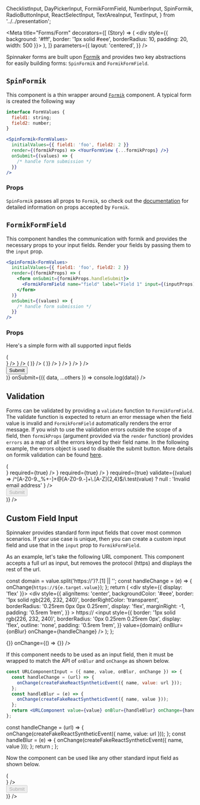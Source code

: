 
  ChecklistInput,
  DayPickerInput,
  FormikFormField,
  NumberInput,
  SpinFormik,
  RadioButtonInput,
  ReactSelectInput,
  TextAreaInput,
  TextInput,
} from '../../presentation';

<Meta
  title="Forms/Form"
  decorators={[
    (Story) => (
      <div style={{ background: '#fff', border: '1px solid #eee', borderRadius: 10, padding: 20, width: 500 }}>
        <Story />
      </div>
    ),
  ]}
  parameters={{
    layout: 'centered',
  }}
/>

Spinnaker forms are built upon [Formik](https://formik.org) and provides two key abstractions for easily building forms: `SpinFormik` and `FormikFormField`.

## `SpinFormik`

This component is a thin wrapper around [`Formik`](https://formik.org/docs/api/formik) component. A typical form is created the following way

```jsx
interface FormValues {
  field1: string;
  field2: number;
}

<SpinFormik<FormValues>
  initialValues={{ field1: 'foo', field2: 2 }}
  render={(formikProps) => <YourFormView {...formikProps} />}
  onSubmit={(values) => {
    /* handle form submission */
  }}
/>
```

### Props

`SpinFormik` passes all props to `Formik`, so check out the [documentation](https://formik.org/docs/api/formik#reference) for detailed information on props accepted by `Formik`.

## `FormikFormField`

This component handles the communication with formik and provides the necessary props to your input fields. Render your fields by passing them to the `input` prop.

```jsx
<SpinFormik<FormValues>
  initialValues={{ field1: 'foo', field2: 2 }}
  render={(formikProps) => (
    <form onSubmit={formikProps.handleSubmit}>
      <FormikFormField name="field" label="Field 1" input={(inputProps) => <TextInput {...inputProps} />} />
    </form>
  )}
  onSubmit={(values) => {
    /* handle form submission */
  }}
/>
```

### Props

<ArgsTable of={FormikFormField} />

Here's a simple form with all supported input fields

<Canvas>
  <Story name="Simple Form">
    <SpinFormik
      initialValues={{
        data: {
          account: 'prod',
          applicationName: 'spinnaker',
          comment: '',
          enableAutoScaling: 'enabled',
          instanceCount: 1,
          launchDate: new Date(Date.now()).toISOString().slice(0, 10),
          regions: ['us-east'],
        },
      }}
      render={(formik) => (
        <form style={{}} onSubmit={formik.handleSubmit}>
          <FormikFormField
            name="data.applicationName"
            label="Application Name"
            input={(props) => <TextInput {...props} />}
          />
          <FormikFormField
            name="data.account"
            label="Account"
            input={(props) => <ReactSelectInput {...props} clearable={false} stringOptions={['prod', 'test']} />}
          />
          <FormikFormField
            name="data.regions"
            label="Regions"
            input={(props) => (
              <ChecklistInput
                {...props}
                inline={true}
                options={[
                  { label: 'us-east', value: 'us-east' },
                  { label: 'us-west', value: 'us-west' },
                  { label: 'eu-west', value: 'eu-west' },
                ]}
              />
            )}
          />
          <FormikFormField
            name="data.enableAutoScaling"
            label="Auto Scaling"
            input={(props) => (
              <RadioButtonInput
                {...props}
                inline={true}
                options={[
                  { label: 'Enable', value: 'enabled' },
                  { label: 'Disable', value: 'disabled' },
                ]}
              />
            )}
          />
          <FormikFormField
            name="data.launchDate"
            label="Launch Date"
            input={(props) => <DayPickerInput {...props} />}
          />
          <FormikFormField
            name="data.instanceCount"
            label="Instances"
            input={(props) => <NumberInput {...props} min={1} max={10} />}
          />
          <FormikFormField name="data.comment" label="Comment" input={(props) => <TextAreaInput {...props} />} />
          <div style={{ marginTop: 12, textAlign: 'right' }}>
            <button className="btn btn-primary" type="submit">
              Submit
            </button>
          </div>
        </form>
      )}
      onSubmit={({ data, ...others }) => console.log(data)}
    />
  </Story>
</Canvas>

## Validation

Forms can be validated by providing a `validate` function to `FormikFormField`. The validate function is expected to return an error message when the field value is invalid and `FormikFormField` automatically renders the error message.
If you wish to use the validation errors outside the scope of a field, then `formikProps` (argument provided via the `render` function) provides `errors` as a map of all the errors keyed by their field name.
In the following example, the errors object is used to disable the submit button. More details on formik validation can be found [here](https://formik.org/docs/guides/validation).

<Canvas>
  <Story name="Validation">
    <SpinFormik
      initialValues={{
        firstName: 'foo',
        lastName: 'bar',
        email: '',
      }}
      render={(formikProps) => (
        <form onSubmit={formikProps.handleSubmit}>
          <FormikFormField
            label="First Name"
            name="firstName"
            input={(props) => <TextInput {...props} />}
            required={true}
          />
          <FormikFormField
            label="Last Name"
            name="lastName"
            input={(props) => <TextInput {...props} />}
            required={true}
          />
          <FormikFormField
            label="Email"
            name="email"
            input={(props) => <TextInput {...props} />}
            required={true}
            validate={(value) =>
              /^[A-Z0-9._%+-]+@[A-Z0-9.-]+\.[A-Z]{2,4}$/i.test(value) ? null : 'Invalid email address'
            }
          />
          <div style={{ marginTop: 12, textAlign: 'right' }}>
            <button className="btn btn-primary" type="submit" disabled={!isEmpty(formikProps.errors)}>
              Submit
            </button>
          </div>
        </form>
      )}
    />
  </Story>
</Canvas>

## Custom Field Input

Spinnaker provides standard form input fields that cover most common scenarios. If your use case is unique, then you can create a custom input field and use that in the `input` prop to `FormikFormField`.

As an example, let's take the following URL component. This component accepts a full url as input, but removes the protocol (https) and displays the rest of the url.

  const domain = value.split('https://')?.[1] || '';
  const handleChange = (e) => {
    onChange(`https://${e.target.value}`);
  };
  return (
    <div style={{ display: 'flex' }}>
      <div
        style={{
          alignItems: 'center',
          backgroundColor: '#eee',
          border: '1px solid rgb(226, 232, 240)',
          borderRightColor: 'transparent',
          borderRadius: '0.25rem 0px 0px 0.25rem',
          display: 'flex',
          marginRight: -1,
          padding: '0.5rem 1rem',
        }}
      >
        https://
      </div>
      <input
        style={{
          border: '1px solid rgb(226, 232, 240)',
          borderRadius: '0px 0.25rem 0.25rem 0px',
          display: 'flex',
          outline: 'none',
          padding: '0.5rem 1rem',
        }}
        value={domain}
        onBlur={onBlur}
        onChange={handleChange}
      />
    </div>
  );
};

<Canvas>
  <URLComponent value="https://www.google.com" onBlur={() => {}} onChange={() => {}} />
</Canvas>

If this component needs to be used as an input field, then it must be wrapped to match the API of `onBlur` and `onChange` as shown below.

```jsx
const URLComponentInput = ({ name, value, onBlur, onChange }) => {
  const handleChange = (url) => {
    onChange(createFakeReactSyntheticEvent({ name, value: url }));
  };
  const handleBlur = (e) => {
    onChange(createFakeReactSyntheticEvent({ name, value }));
  };
  return <URLComponent value={value} onBlur={handleBlur} onChange={handleChange} />;
};
```

  const handleChange = (url) => {
    onChange(createFakeReactSyntheticEvent({ name, value: url }));
  };
  const handleBlur = (e) => {
    onChange(createFakeReactSyntheticEvent({ name, value }));
  };
  return <URLComponent value={value} onBlur={handleBlur} onChange={handleChange} />;
};

Now the component can be used like any other standard input field as shown below.

<Canvas>
  <Story name="Custom Input Field">
    <SpinFormik
      initialValues={{
        url: 'https://www.google.com',
      }}
      render={(formikProps) => (
        <form onSubmit={formikProps.handleSubmit}>
          <FormikFormField label="URL" name="url" input={(props) => <URLComponentInput {...props} />} />
          <div style={{ marginTop: 12, textAlign: 'right' }}>
            <button className="btn btn-primary" type="submit" disabled={!isEmpty(formikProps.errors)}>
              Submit
            </button>
          </div>
        </form>
      )}
    />
  </Story>
</Canvas>
